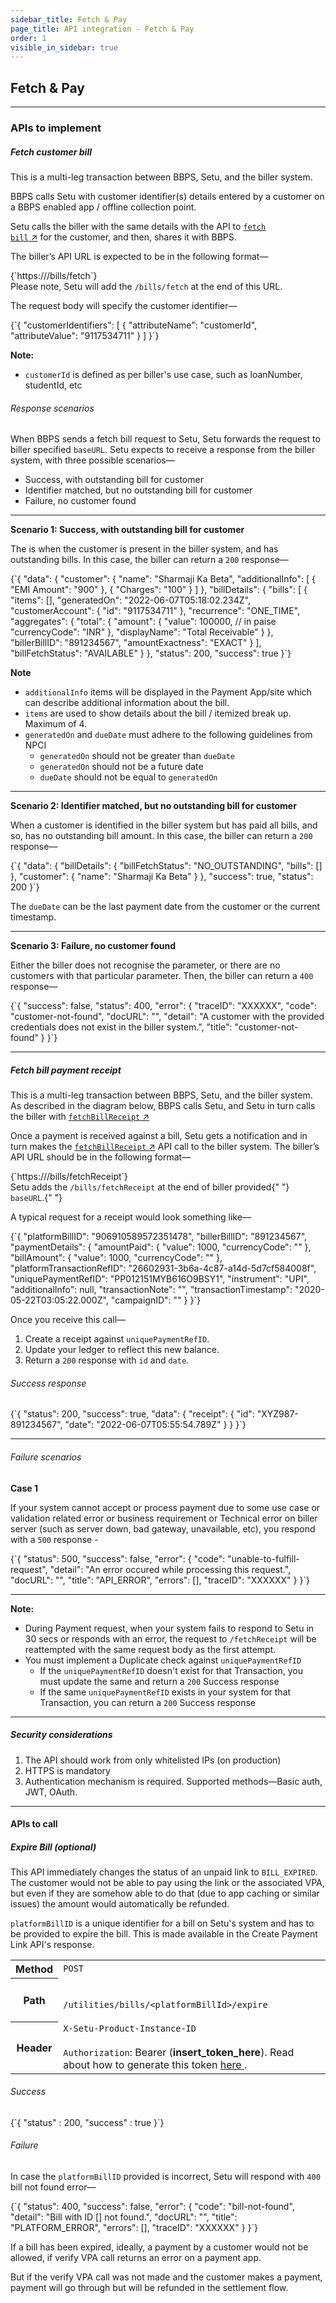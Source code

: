 ```yaml
---
sidebar_title: Fetch & Pay
page_title: API integration - Fetch & Pay
order: 1
visible_in_sidebar: true
---
```


## Fetch & Pay

<hr class="tertiary" />

### APIs to implement

##### Fetch customer bill

This is a multi-leg transaction between BBPS, Setu, and the biller system.

BBPS calls Setu with customer identifier(s) details entered by a customer on a BBPS enabled app / offline collection point.

Setu calls the biller with the same details with the API to <a href="/payments/bbps/api-reference#/category~APIs_to_call/operation~fetchBills" target="_blank"><code>fetch bill</code> ↗</a> for the customer, and then, shares it with BBPS.

<MainImage
    src="https://storage.googleapis.com/strapi-assets/latest/BBPS_Bill_fetch_cycle_2x_7e9d96b929/BBPS_Bill_fetch_cycle_2x_7e9d96b929.png"
    alt="BBPS bill fetch cycle"
/>

The biller’s API URL is expected to be in the following format—

<CodeBlockWithCopy language="bash">
    {`https://<partner-base-api-url>/bills/fetch`}
</CodeBlockWithCopy>

<br />

<Callout type="tip">
    Please note, Setu will add the <code>/bills/fetch</code> at the end of this
    URL.
</Callout>

<br />

The request body will specify the customer identifier—

<CodeBlockWithCopy language="json">
    {`{
      "customerIdentifiers": [
        {
          "attributeName": "customerId",
          "attributeValue": "9117534711"
        }
      ]
}`}
</CodeBlockWithCopy>

<br />

**Note:**

-   `customerId` is defined as per biller's use case, such as loanNumber, studentId, etc

###### Response scenarios

When BBPS sends a fetch bill request to Setu, Setu forwards the request to biller specified `baseURL`. Setu expects to receive a response from the biller system, with three possible scenarios—

-   Success, with outstanding bill for customer
-   Identifier matched, but no outstanding bill for customer
-   Failure, no customer found

<hr class="tertiary" />

**Scenario 1: Success, with outstanding bill for customer**

The is when the customer is present in the biller system, and has outstanding bills. In this case, the biller can return a `200` response—

<CodeBlockWithCopy language="json">
    {`{
  "data": {
    "customer": {
      "name": "Sharmaji Ka Beta",
      "additionalInfo": [
        {
          "EMI Amount": "900"
        },
        {
          "Charges": "100"
        }
      ]
    },
    "billDetails": {
      "bills": [
        {
          "items": [],
          "generatedOn": "2022-06-07T05:18:02.234Z",
          "customerAccount": {
            "id": "9117534711"
          },
          "recurrence": "ONE_TIME",
          "aggregates": {
            "total": {
              "amount": {
                "value": 100000, // in paise
                "currencyCode": "INR"
              },
              "displayName": "Total Receivable"
            }
          },
          "billerBillID": "891234567",
          "amountExactness": "EXACT"
        }
      ],
      "billFetchStatus": "AVAILABLE"
    }
  },
  "status": 200,
  "success": true
}`}
</CodeBlockWithCopy>

<br />

**Note**

-   `additionalInfo` items will be displayed in the Payment App/site which can describe additional information about the bill.
-   `items` are used to show details about the bill / itemized break up. Maximum of 4.
-   `generatedOn` and `dueDate` must adhere to the following guidelines from NPCI
    -   `generatedOn` should not be greater than `dueDate`
    -   `generatedOn` should not be a future date
    -   `dueDate` should not be equal to `generatedOn`

<hr class="tertiary" />

**Scenario 2: Identifier matched, but no outstanding bill for customer**

When a customer is identified in the biller system but has paid all bills, and so, has no outstanding bill amount. In this case, the biller can return a `200` response—

<CodeBlockWithCopy language="json">
    {`{
      "data": {
        "billDetails": {
          "billFetchStatus": "NO_OUTSTANDING",
          "bills": []
        },
        "customer": {
          "name": "Sharmaji Ka Beta"
        }
      },
      "success": true,
      "status": 200
}`}
</CodeBlockWithCopy>

<br />

The `dueDate` can be the last payment date from the customer or the current timestamp.

<hr class="tertiary" />

**Scenario 3: Failure, no customer found**

Either the biller does not recognise the parameter, or there are no customers with that particular parameter.
Then, the biller can return a `400` response—

<CodeBlockWithCopy language="json">
    {`{
      "success": false,
      "status": 400,
      "error": {
        "traceID": "XXXXXX",
        "code": "customer-not-found",
        "docURL": "",
        "detail": "A customer with the provided credentials does not exist in the biller system.",
        "title": "customer-not-found"
      }
}`}
</CodeBlockWithCopy>

<br />

<hr class="secondary" />

##### Fetch bill payment receipt

This is a multi-leg transaction between BBPS, Setu, and the biller system. As described in the diagram below, BBPS calls Setu, and Setu in turn calls the biller with <a href="/payments/bbps/api-reference#/category~APIs_to_Implement/operation~fetchBillReceipt" target="_blank"><code>fetchBillReceipt</code> ↗</a>

<MainImage
    src="https://storage.googleapis.com/strapi-assets/latest/BBPS_Payment_cycle_2x_3d58b5d3d3/BBPS_Payment_cycle_2x_3d58b5d3d3.png"
    alt="BBPS payment cycle"
/>

Once a payment is received against a bill, Setu gets a notification and in turn makes the <a href="/payments/bbps/api-reference#/category~APIs_to_Implement/operation~fetchBillReceipt" target="_blank"><code>fetchBillReceipt</code> ↗</a> API call to the biller system. The biller’s API URL should be in the following format—

<CodeBlockWithCopy language="json">
    {`https://<partner-base-api-url>/bills/fetchReceipt`}
</CodeBlockWithCopy>

<br />

<Callout type="tip">
    Setu adds the <code>/bills/fetchReceipt</code> at the end of biller provided{" "}
    <code>baseURL</code>.{" "}
</Callout>

<br />

A typical request for a receipt would look something like—

<CodeBlockWithCopy language="json">
    {`{
      "platformBillID": "906910589572351478",
      "billerBillID": "891234567",
      "paymentDetails": {
        "amountPaid": {
          "value": 1000,
          "currencyCode": ""
        },
        "billAmount": {
          "value": 1000,
          "currencyCode": ""
        },
        "platformTransactionRefID": "26602931-3b6a-4c87-a14d-5d7cf584008f",
        "uniquePaymentRefID": "PP012151MYB616O9BSY1",
        "instrument": "UPI",
        "additionalInfo": null,
        "transactionNote": "",
        "transactionTimestamp": "2020-05-22T03:05:22.000Z",
        "campaignID": ""
      }
}`}
</CodeBlockWithCopy>

<br />

Once you receive this call—

1. Create a receipt against `uniquePaymentRefID`.
2. Update your ledger to reflect this new balance.
3. Return a `200` response with `id` and `date`.

###### Success response

<CodeBlockWithCopy language="json">
    {`{
      "status": 200,
      "success": true,
      "data": {
        "receipt": {
          "id": "XYZ987-891234567",
          "date": "2022-06-07T05:55:54.789Z"
        }
      }
}`}
</CodeBlockWithCopy>

<hr class="tertiary" />

###### Failure scenarios

**Case 1**

If your system cannot accept or process payment due to some use case or validation related error or business requirement or Technical error on biller server (such as server down, bad gateway, unavailable, etc), you respond with a `500` response -

<CodeBlockWithCopy language="json">
    {`{
    "status": 500,
    "success": false,
    "error": {
        "code": "unable-to-fulfill-request",
        "detail": "An error occured while processing this request.",
        "docURL": "",
        "title": "API_ERROR",
        "errors": [],
        "traceID": "XXXXXX"
    }
}`}
</CodeBlockWithCopy>

<hr class="tertiary" />

**Note:**

-   During Payment request, when your system fails to respond to Setu in 30 secs or responds with an error, the request to `/fetchReceipt`
    will be reattempted with the same request body as the first attempt.
-   You must implement a Duplicate check against `uniquePaymentRefID`
    -   If the `uniquePaymentRefID` doesn't exist for that Transaction, you must update the same and return a `200` Success response
    -   If the same `uniquePaymentRefID` exists in your system for that Transaction, you can return a `200` Success response

<hr class="secondary" />

##### Security considerations

1. The API should work from only whitelisted IPs (on production)
2. HTTPS is mandatory
3. Authentication mechanism is required. Supported
   methods—Basic auth, JWT, OAuth.

<hr class="primary" />

#### APIs to call

##### Expire Bill (optional)

This API immediately changes the status of an unpaid link to `BILL_EXPIRED`. The customer would not be able to pay using the link or the associated VPA, but even if they are somehow able to do that (due to app caching or similar issues) the amount would automatically be refunded.

`platformBillID` is a unique identifier for a bill on Setu's system and has to be provided to expire the bill. This is made available in the Create Payment Link API's response.

<table>
    <tbody>
        <tr>
            <th>Method</th>
            <td>
                <code>POST </code>
            </td>
        </tr>
        <tr>
            <th>Path</th>
            <td>
                <code>
                    /utilities/bills/&lt;<c>platformBillId</c>&gt;/expire
                </code>
            </td>
        </tr>
        <tr>
            <th>Header</th>
            <td>
                <code>X-Setu-Product-Instance-ID</code>
                <br />
                <br />
                <code>Authorization</code>: Bearer (<b>insert_token_here</b>). Read
                about how to generate this token <a
                    href="resources/generate-token"
                    target="_blank"
                >
                    here
                </a>.
            </td>
        </tr>
    </tbody>
</table>

###### Success

<CodeBlockWithCopy language="json">
    {`{
    "status"  : 200,
    "success" : true
}`}
</CodeBlockWithCopy>

###### Failure

In case the `platformBillID` provided is incorrect, Setu will respond with `400` bill not found error—

<CodeBlockWithCopy language="json">
    {`{
    "status": 400,
    "success": false,
    "error": {
        "code": "bill-not-found",
        "detail": "Bill with ID [<platformBillID>] not found.",
        "docURL": "",
        "title": "PLATFORM_ERROR",
        "errors": [],
        "traceID": "XXXXXX"
    }
}`}
</CodeBlockWithCopy>

If a bill has been expired, ideally, a payment by a customer would not be allowed, if verify VPA call returns an error on a payment app.

But if the verify VPA call was not made and the customer makes a payment, payment will go through but will be refunded in the settlement flow.

<WasPageHelpful />
